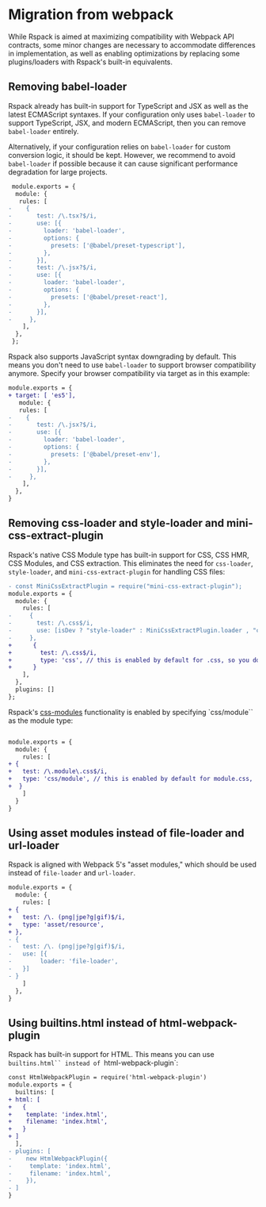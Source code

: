 # Migration from webpack

While Rspack is aimed at maximizing compatibility with Webpack API contracts, some minor changes are necessary to accommodate differences in implementation, as well as enabling optimizations by replacing some plugins/loaders with Rspack's built-in equivalents.

## Removing babel-loader

Rspack already has built-in support for TypeScript and JSX as well as the latest ECMAScript syntaxes. If your configuration only uses `babel-loader` to support TypeScript, JSX, and modern ECMAScript, then you can remove `babel-loader` entirely.

Alternatively, if your configuration relies on `babel-loader` for custom conversion logic, it should be kept. However, we recommend to avoid `babel-loader` if possible because it can cause significant performance degradation for large projects.

```diff
 module.exports = {
  module: {
   rules: [
-    {
-       test: /\.tsx?$/i,
-       use: [{
-         loader: 'babel-loader',
-         options: {
-           presets: ['@babel/preset-typescript'],
-         },
-       }],
-       test: /\.jsx?$/i,
-       use: [{
-         loader: 'babel-loader',
-         options: {
-           presets: ['@babel/preset-react'],
-         },
-       }],
-     },
    ],
  },
 };
```

Rspack also supports JavaScript syntax downgrading by default. This means you don't need to use `babel-loader` to support browser compatibility anymore. Specify your browser compatibility via target as in this example:

```diff
module.exports = {
+ target: [ 'es5'],
   module: {
   rules: [
-    {
-       test: /\.jsx?$/i,
-       use: [{
-         loader: 'babel-loader',
-         options: {
-           presets: ['@babel/preset-env'],
-         },
-       }],
-     },
    ],
  },
}
```

## Removing css-loader and style-loader and mini-css-extract-plugin

Rspack's native CSS Module type has built-in support for CSS, CSS HMR, CSS Modules, and CSS extraction. This eliminates the need for `css-loader`, `style-loader`, and `mini-css-extract-plugin` for handling CSS files:

```diff
- const MiniCssExtractPlugin = require("mini-css-extract-plugin");
module.exports = {
  module: {
    rules: [
-     {
-       test: /\.css$/i,
-       use: [isDev ? "style-loader" : MiniCssExtractPlugin.loader , "css-loader"],
-     },
+      {
+        test: /\.css$/i,
+        type: 'css', // this is enabled by default for .css, so you don't need to specify it
+      }
    ],
  },
  plugins: []
};
```

Rspack's [css-modules](https://github.com/css-modules/css-modules) functionality is enabled by specifying `css/module`` as the module type:

```diff

module.exports = {
  module: {
    rules: [
+ {
+   test: /\.module\.css$/i,
+   type: 'css/module', // this is enabled by default for module.css,   so you don't need to specify it
+  }
    ]
  }
}
```

## Using asset modules instead of file-loader and url-loader

Rspack is aligned with Webpack 5's "asset modules," which should be used instead of `file-loader` and `url-loader`.

```diff
module.exports = {
  module: {
    rules: [
+ {
+   test: /\. (png|jpe?g|gif)$/i,
+   type: 'asset/resource',
+ },
- {
-   test: /\. (png|jpe?g|gif)$/i,
-   use: [{
-        loader: 'file-loader',
-   }]
- }
    ]
  },
}
```

## Using builtins.html instead of html-webpack-plugin

Rspack has built-in support for HTML. This means you can use ` builtins.html`` instead of  `html-webpack-plugin`:

```diff
const HtmlWebpackPlugin = require('html-webpack-plugin')
module.exports = {
  builtins: [
+ html: [
+   {
+    template: 'index.html',
+    filename: 'index.html',
+   }
+ ]
  ],
- plugins: [
-    new HtmlWebpackPlugin({
-     template: 'index.html',
-     filename: 'index.html',
-    }),
- ]
}
```
